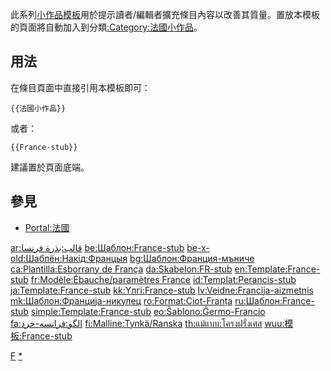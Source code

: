 <includeonly></includeonly><noinclude>{{template doc page viewed directly}}</noinclude>
<!-- 在本行下編輯模板說明 -->
此系列[[:Category:小作品模板|小作品模板]]用於提示讀者/編輯者擴充條目內容以改善其質量。置放本模板的頁面將自動加入到分類[[:Category:法國小作品]]。
== 用法 ==
在條目頁面中直接引用本模板即可：
<pre>{{法國小作品}}
</pre>
或者：
<pre>{{France-stub}}
</pre>
建議置於頁面底端。

== 參見 ==
* [[Portal:法國]]
<includeonly>
<!-- 本行下加入模板的分類 -->
[[Category:歐洲小作品模板|F]]
[[Category:法國小作品|*]]
<!-- 本行下加入模板的跨語言鏈接 -->
[[ar:قالب:بذرة فرنسا]]
[[be:Шаблон:France-stub]]
[[be-x-old:Шаблён:Накід:Францыя]]
[[bg:Шаблон:Франция-мъниче]]
[[ca:Plantilla:Esborrany de França]]
[[da:Skabelon:FR-stub]]
[[en:Template:France-stub]]
[[fr:Modèle:Ébauche/paramètres France]]
[[id:Templat:Perancis-stub]]
[[ja:Template:France-stub]]
[[kk:Үлгі:France-stub]]
[[lv:Veidne:Francija-aizmetnis]]
[[mk:Шаблон:Франција-никулец]]
[[ro:Format:Ciot-Franța]]
[[ru:Шаблон:France-stub]]
[[simple:Template:France-stub]]
[[eo:Ŝablono:Ĝermo-Francio]]
[[fa:الگو:فرانسه-خرد]]
[[fi:Malline:Tynkä/Ranska]]
[[th:แม่แบบ:โครงฝรั่งเศส]]
[[wuu:模板:France-stub]]
</includeonly>